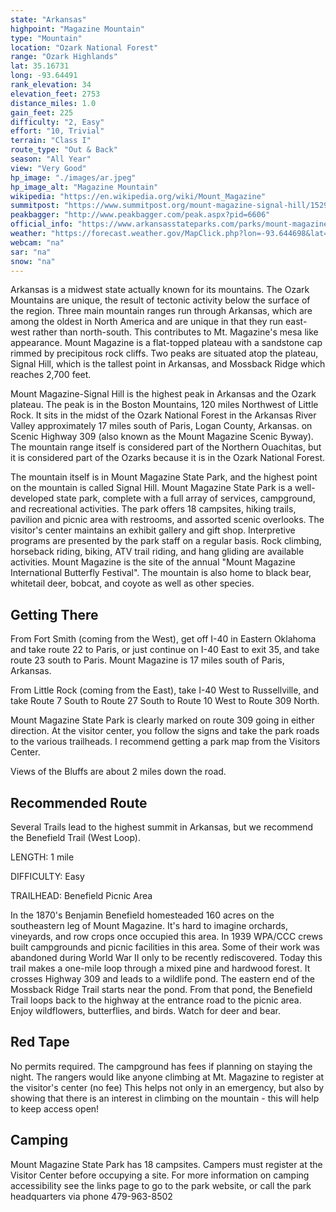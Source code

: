 ```yaml
---
state: "Arkansas"
highpoint: "Magazine Mountain"
type: "Mountain"
location: "Ozark National Forest"
range: "Ozark Highlands"
lat: 35.16731
long: -93.64491
rank_elevation: 34
elevation_feet: 2753
distance_miles: 1.0
gain_feet: 225
difficulty: "2, Easy"
effort: "10, Trivial"
terrain: "Class I"
route_type: "Out & Back"
season: "All Year"
view: "Very Good"
hp_image: "./images/ar.jpeg"
hp_image_alt: "Magazine Mountain"
wikipedia: "https://en.wikipedia.org/wiki/Mount_Magazine"
summitpost: "https://www.summitpost.org/mount-magazine-signal-hill/152916"
peakbagger: "http://www.peakbagger.com/peak.aspx?pid=6606"
official_info: "https://www.arkansasstateparks.com/parks/mount-magazine-state-park"
weather: "https://forecast.weather.gov/MapClick.php?lon=-93.644698&lat=35.167074"
webcam: "na"
sar: "na"
snow: "na"
---
```


Arkansas is a midwest state actually known for its mountains. The Ozark Mountains are unique, the result of tectonic activity below the surface of the region. Three main mountain ranges run through Arkansas, which are among the oldest in North America and are unique in that they run east-west rather than north-south. This contributes to Mt. Magazine's mesa like appearance. Mount Magazine is a flat-topped plateau with a sandstone cap rimmed by precipitous rock cliffs. Two peaks are situated atop the plateau, Signal Hill, which is the tallest point in Arkansas, and Mossback Ridge which reaches 2,700 feet.

Mount Magazine-Signal Hill is the highest peak in Arkansas and the Ozark plateau. The peak is in the Boston Mountains, 120 miles Northwest of Little Rock. It sits in the midst of the Ozark National Forest in the Arkansas River Valley approximately 17 miles south of Paris, Logan County, Arkansas. on Scenic Highway 309 (also known as the Mount Magazine Scenic Byway).  The mountain range itself is considered part of the Northern Ouachitas, but it is considered part of the Ozarks because it is in the Ozark National Forest.

The mountain itself is in Mount Magazine State Park, and the highest point on the mountain is called Signal Hill. Mount Magazine State Park is a well-developed state park, complete with a full array of services, campground, and recreational activities. The park offers 18 campsites, hiking trails, pavilion and picnic area with restrooms, and assorted scenic overlooks. The visitor's center maintains an exhibit gallery and gift shop. Interpretive programs are presented by the park staff on a regular basis. Rock climbing, horseback riding, biking, ATV trail riding, and hang gliding are available activities. Mount Magazine is the site of the annual "Mount Magazine International Butterfly Festival". The mountain is also home to black bear, whitetail deer, bobcat, and coyote as well as other species.

## Getting There
From Fort Smith (coming from the West), get off I-40 in Eastern Oklahoma and take route 22 to Paris, or just continue on I-40 East to exit 35, and take route 23 south to Paris. Mount Magazine is 17 miles south of Paris, Arkansas.

From Little Rock (coming from the East), take I-40 West to Russellville, and take Route 7 South to Route 27 South to Route 10 West to Route 309 North.

Mount Magazine State Park is clearly marked on route 309 going in either direction. At the visitor center, you follow the signs and take the park roads to the various trailheads. I recommend getting a park map from the Visitors Center.

Views of the Bluffs are about 2 miles down the road.

## Recommended Route
Several Trails lead to the highest summit in Arkansas, but we recommend the Benefield Trail (West Loop).

LENGTH: 1 mile

DIFFICULTY: Easy

TRAILHEAD: Benefield Picnic Area

In the 1870's Benjamin Benefield homesteaded 160 acres on the southeastern leg of Mount Magazine. It's hard to imagine orchards, vineyards, and row crops once occupied this area. In 1939 WPA/CCC crews built campgrounds and picnic facilities in this area. Some of their work was abandoned during World War II only to be recently rediscovered. Today this trail makes a one-mile loop through a mixed pine and hardwood forest. It crosses Highway 309 and leads to a wildlife pond. The eastern end of the Mossback Ridge Trail starts near the pond. From that pond, the Benefield Trail loops back to the highway at the entrance road to the picnic area. Enjoy wildflowers, butterflies, and birds. Watch for deer and bear.

## Red Tape
No permits required. The campground has fees if planning on staying the night. The rangers would like anyone climbing at Mt. Magazine to register at the visitor's center (no fee) This helps not only in an emergency, but also by showing that there is an interest in climbing on the mountain - this will help to keep access open!

## Camping
Mount Magazine State Park has 18 campsites. Campers must register at the Visitor Center before occupying a site. For more information on camping accessibility see the links page to go to the park website, or call the park headquarters via phone 479-963-8502
